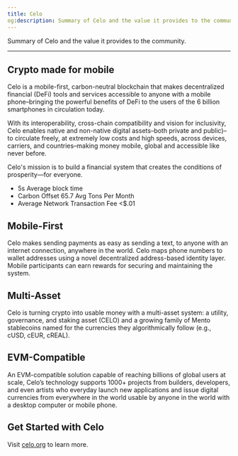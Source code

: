 ```yaml
---
title: Celo
og:description: Summary of Celo and the value it provides to the community.
---
```


Summary of Celo and the value it provides to the community.

---

## Crypto made for mobile

Celo is a mobile-first, carbon-neutral blockchain that makes decentralized financial (DeFi) tools and services accessible to anyone with a mobile phone–bringing the powerful benefits of DeFi to the users of the 6 billion smartphones in circulation today.

With its interoperability, cross-chain compatibility and vision for inclusivity, Celo enables native and non-native digital assets–both private and public)–to circulate freely, at extremely low costs and high speeds, across devices, carriers, and countries–making money mobile, global and accessible like never before.

Celo's mission is to build a financial system that creates the conditions of prosperity—for everyone.

- 5s Average block time
- Carbon Offset 65.7 Avg Tons Per Month
- Average Network Transaction Fee &lt;$.01

## Mobile-First

Celo makes sending payments as easy as sending a text, to anyone with an internet connection, anywhere in the world. Celo maps phone numbers to wallet addresses using a novel decentralized address-based identity layer. Mobile participants can earn rewards for securing and maintaining the system.

## Multi-Asset

Celo is turning crypto into usable money with a multi-asset system: a utility, governance, and staking asset (CELO) and a growing family of Mento stablecoins named for the currencies they algorithmically follow (e.g., cUSD, cEUR, cREAL).

## EVM-Compatible

An EVM-compatible solution capable of reaching billions of global users at scale, Celo’s technology supports 1000+ projects from builders, developers, and even artists who everyday launch new applications and issue digital currencies from everywhere in the world usable by anyone in the world with a desktop computer or mobile phone.

## Get Started with Celo

Visit [celo.org](http://www.celo.org) to learn more.